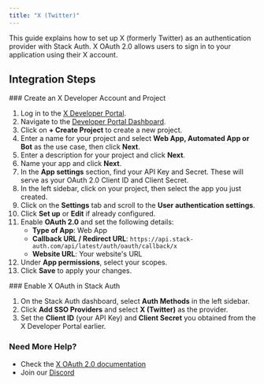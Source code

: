 ```yaml
---
title: "X (Twitter)"
---
```


This guide explains how to set up X (formerly Twitter) as an authentication provider with Stack Auth. X OAuth 2.0 allows users to sign in to your application using their X account.


## Integration Steps

<Steps>
  <Step>
  ### Create an X Developer Account and Project
  
  1. Log in to the [X Developer Portal](https://developer.twitter.com/).
  2. Navigate to the [Developer Portal Dashboard](https://developer.twitter.com/en/portal/dashboard).
  3. Click on **+ Create Project** to create a new project.
  4. Enter a name for your project and select **Web App, Automated App or Bot** as the use case, then click **Next**.
  5. Enter a description for your project and click **Next**.
  6. Name your app and click **Next**.
  7. In the **App settings** section, find your API Key and Secret. These will serve as your OAuth 2.0 Client ID and Client Secret.
  8. In the left sidebar, click on your project, then select the app you just created.
  9. Click on the **Settings** tab and scroll to the **User authentication settings**.
  10. Click **Set up** or **Edit** if already configured.
  11. Enable **OAuth 2.0** and set the following details:
      - **Type of App**: Web App
      - **Callback URL / Redirect URL**: `https://api.stack-auth.com/api/latest/auth/oauth/callback/x`
      - **Website URL**: Your website's URL
  12. Under **App permissions**, select your scopes.
  13. Click **Save** to apply your changes.
  </Step>
  <Step>
  ### Enable X OAuth in Stack Auth
  
  1. On the Stack Auth dashboard, select **Auth Methods** in the left sidebar.
  2. Click **Add SSO Providers** and select **X (Twitter)** as the provider.
  3. Set the **Client ID** (your API Key) and **Client Secret** you obtained from the X Developer Portal earlier.
  </Step>
</Steps>

### Need More Help?

- Check the [X OAuth 2.0 documentation](https://developer.twitter.com/en/docs/authentication/oauth-2-0)
- Join our [Discord](https://discord.stack-auth.com)
